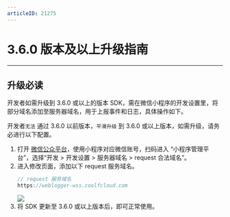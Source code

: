 ```yaml
---
articleID: 21275
---
```

# 3.6.0 版本及以上升级指南

- - -


## 升级必读

开发者如需升级到 3.6.0 或以上的版本 SDK，需在微信小程序的开发设置里，将部分域名添加至服务器域名，用于上报事件和日志，具体操作如下。

<Warning title="注意">


开发者`无法` 通过 3.6.0 以前版本，`平滑升级` 到 3.6.0 或以上版本，如需升级，请务必进行以下配置。

</Warning>




1. 打开 [微信公众平台](https://mp.weixin.qq.com/?token=\&lang=zh_CN)，使用小程序对应微信账号，扫码进入 “小程序管理平台”，选择“开发 > 开发设置 > 服务器域名 > request 合法域名”。
2. 进入修改页面，添加以下 request 服务域名。
    ```javascript
    // request 服务域名
    https://weblogger-wss.coolfcloud.com
    ```
    <Frame width="512" height="auto" caption=""><img src="https://doc-media.zego.im/sdk-doc/Pics/Express/wx_program/request_log.jpeg" /></Frame>
3. 将 SDK 更新至 3.6.0 或以上版本后，即可正常使用。
